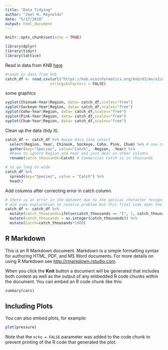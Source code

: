 ```yaml
---
title: "Data Tidying"
author: "Joel H. Reynolds"
date: "5/17/2018"
output: html_document
---
```


```r
knitr::opts_chunk$set(echo = TRUE)
```

```r
library(dplyr)
library(tidyr)
library(lattice)
```

Read in data from KNB [here](https://knb.ecoinformatics.org/#view/df35b.304.2)
```r
#reads in data from knb
catch_df <- read.csv(url("https://knb.ecoinformatics.org/knb/d1/mn/v2/object/df35b.302.1", method = "libcurl"),
                    stringsAsFactors = FALSE)
```
some graphics
```r
xyplot(Chinook~Year|Region, data= catch_df,scales="free")
xyplot(Sockeye~Year|Region, data= catch_df,scales="free")
xyplot(Coho~Year|Region, data= catch_df,scales="free")
xyplot(Pink~Year|Region, data= catch_df,scales="free")
xyplot(Chum~Year|Region, data= catch_df,scales="free")

```

Clean up the data (tidy it).
```r

catch_df <- catch_df %>% #pipe data into select
  select(Region, Year, Chinook, Sockeye, Coho, Pink, Chum) %>% # now convert wide to long
  gather(key="Species", value="Catch", -Region, -Year) %>% 
  #have to ignore Region and Year and just deal on other columns
  rename(catch_thousands=Catch) # Commercial Catch is in thousands 
```

```r
# to go long to wide
catch_df %>%
  spread(key="Species", value = "Catch") %>%
  head()
```


Add columns after correcting error in catch column.
```r
# there is an error in the dataset due to the optical character recognition - a '1' got read in as an 'I'.
# did some exploration to resolve problem but this final code does the error correction explicitly so reproducible.
catch_df <- catch_df %>%
  mutate(catch_thousands=ifelse(catch_thousands == "I", 1, catch_thousands)) %>%
  mutate(catch_thousands = as.integer(catch_thousands)) %>%
  mutate(Catch=catch_thousands*1000)  
```





## R Markdown

This is an R Markdown document. Markdown is a simple formatting syntax for authoring HTML, PDF, and MS Word documents. For more details on using R Markdown see <http://rmarkdown.rstudio.com>.

When you click the **Knit** button a document will be generated that includes both content as well as the output of any embedded R code chunks within the document. You can embed an R code chunk like this:

```r
summary(cars)
```

## Including Plots

You can also embed plots, for example:

```r
plot(pressure)
```

Note that the `echo = FALSE` parameter was added to the code chunk to prevent printing of the R code that generated the plot.
